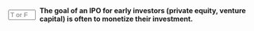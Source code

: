 ::: {.question-block}

<form onsubmit="event.preventDefault(); checkAnswerBox('q46','T')" style="display: flex; align-items: center; gap: 8px;">
<input type="text" id="q46" name="q46" maxlength="1" placeholder="T or F"
         style="width: 55px;" data-correct-answer="T" /> <label for="q46"><strong>The goal of an IPO for early investors (private equity, venture capital) is often to monetize their investment.</strong></label>
</form>

<div id="feedback-q46" class="feedback" data-status="" style="display:none;">
The sentence is TRUE.
</div>
:::
